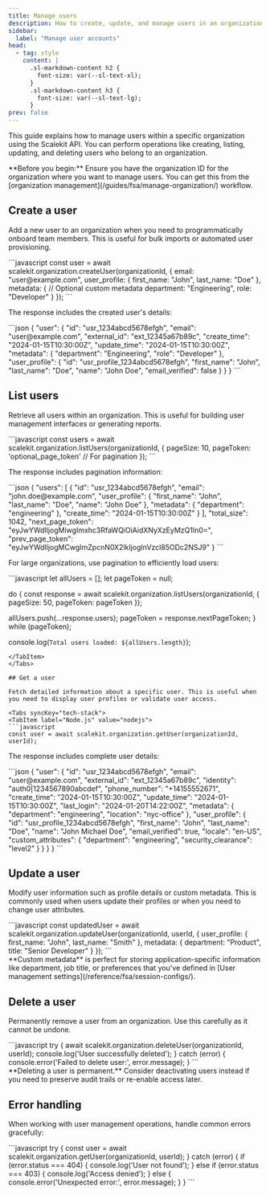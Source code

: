 ```yaml
---
title: Manage users
description: How to create, update, and manage users in an organization using the Scalekit API.
sidebar:
  label: "Manage user accounts"
head:
  - tag: style
    content: |
      .sl-markdown-content h2 {
        font-size: var(--sl-text-xl);
      }
      .sl-markdown-content h3 {
        font-size: var(--sl-text-lg);
      }
prev: false
---
```


This guide explains how to manage users within a specific organization using the Scalekit API. You can perform operations like creating, listing, updating, and deleting users who belong to an organization.

<Aside type="note">
**Before you begin:** Ensure you have the organization ID for the organization where you want to manage users. You can get this from the [organization management](/guides/fsa/manage-organization/) workflow.
</Aside>

## Create a user

Add a new user to an organization when you need to programmatically onboard team members. This is useful for bulk imports or automated user provisioning.

<Tabs syncKey="tech-stack">
<TabItem label="Node.js" value="nodejs">
```javascript
const user = await scalekit.organization.createUser(organizationId, {
  email: "user@example.com",
  user_profile: {
    first_name: "John",
    last_name: "Doe"
  },
  metadata: {
    // Optional custom metadata
    department: "Engineering",
    role: "Developer"
  }
});
```
</TabItem>
</Tabs>

The response includes the created user's details:

<Tabs>
<TabItem label="Response" value="response">
```json
{
  "user": {
    "id": "usr_1234abcd5678efgh",
    "email": "user@example.com",
    "external_id": "ext_12345a67b89c",
    "create_time": "2024-01-15T10:30:00Z",
    "update_time": "2024-01-15T10:30:00Z",
    "metadata": {
      "department": "Engineering",
      "role": "Developer"
    },
    "user_profile": {
      "id": "usr_profile_1234abcd5678efgh",
      "first_name": "John",
      "last_name": "Doe",
      "name": "John Doe",
      "email_verified": false
    }
  }
}
```
</TabItem>
</Tabs>

## List users

Retrieve all users within an organization. This is useful for building user management interfaces or generating reports.

<Tabs syncKey="tech-stack">
<TabItem label="Node.js" value="nodejs">
```javascript
const users = await scalekit.organization.listUsers(organizationId, {
  pageSize: 10,
  pageToken: 'optional_page_token' // For pagination
});
```
</TabItem>
</Tabs>

The response includes pagination information:

<Tabs>
<TabItem label="Response" value="response">
```json
{
  "users": [
    {
      "id": "usr_1234abcd5678efgh",
      "email": "john.doe@example.com",
      "user_profile": {
        "first_name": "John",
        "last_name": "Doe",
        "name": "John Doe"
      },
      "metadata": {
        "department": "engineering"
      },
      "create_time": "2024-01-15T10:30:00Z"
    }
  ],
  "total_size": 1042,
  "next_page_token": "eyJwYWdlIjogMiwgImxhc3RfaWQiOiAidXNyXzEyMzQ1In0=",
  "prev_page_token": "eyJwYWdlIjogMCwgImZpcnN0X2lkIjogInVzcl85ODc2NSJ9"
}
```
</TabItem>
</Tabs>

For large organizations, use pagination to efficiently load users:

<Tabs syncKey="tech-stack">
<TabItem label="Node.js" value="nodejs">
```javascript
let allUsers = [];
let pageToken = null;

do {
  const response = await scalekit.organization.listUsers(organizationId, {
    pageSize: 50,
    pageToken: pageToken
  });

  allUsers.push(...response.users);
  pageToken = response.nextPageToken;
} while (pageToken);

console.log(`Total users loaded: ${allUsers.length}`);
```
</TabItem>
</Tabs>

## Get a user

Fetch detailed information about a specific user. This is useful when you need to display user profiles or validate user access.

<Tabs syncKey="tech-stack">
<TabItem label="Node.js" value="nodejs">
```javascript
const user = await scalekit.organization.getUser(organizationId, userId);
```
</TabItem>
</Tabs>

The response includes complete user details:

<Tabs>
<TabItem label="Response" value="response">
```json
{
  "user": {
    "id": "usr_1234abcd5678efgh",
    "email": "user@example.com",
    "external_id": "ext_12345a67b89c",
    "identity": "auth0|1234567890abcdef",
    "phone_number": "+14155552671",
    "create_time": "2024-01-15T10:30:00Z",
    "update_time": "2024-01-15T10:30:00Z",
    "last_login": "2024-01-20T14:22:00Z",
    "metadata": {
      "department": "engineering",
      "location": "nyc-office"
    },
    "user_profile": {
      "id": "usr_profile_1234abcd5678efgh",
      "first_name": "John",
      "last_name": "Doe",
      "name": "John Michael Doe",
      "email_verified": true,
      "locale": "en-US",
      "custom_attributes": {
        "department": "engineering",
        "security_clearance": "level2"
      }
    }
  }
}
```
</TabItem>
</Tabs>

## Update a user

Modify user information such as profile details or custom metadata. This is commonly used when users update their profiles or when you need to change user attributes.

<Tabs syncKey="tech-stack">
<TabItem label="Node.js" value="nodejs">
```javascript
const updatedUser = await scalekit.organization.updateUser(organizationId, userId, {
  user_profile: {
    first_name: "John",
    last_name: "Smith"
  },
  metadata: {
    department: "Product",
    title: "Senior Developer"
  }
});
```
</TabItem>
</Tabs>

<Aside type="tip">
**Custom metadata** is perfect for storing application-specific information like department, job title, or preferences that you've defined in [User management settings](/reference/fsa/session-configs/).
</Aside>

## Delete a user

Permanently remove a user from an organization. Use this carefully as it cannot be undone.

<Tabs syncKey="tech-stack">
<TabItem label="Node.js" value="nodejs">
```javascript
try {
  await scalekit.organization.deleteUser(organizationId, userId);
  console.log('User successfully deleted');
} catch (error) {
  console.error('Failed to delete user:', error.message);
}
```
</TabItem>
</Tabs>

<Aside type="caution">
**Deleting a user is permanent.** Consider deactivating users instead if you need to preserve audit trails or re-enable access later.
</Aside>

## Error handling

When working with user management operations, handle common errors gracefully:

<Tabs syncKey="tech-stack">
<TabItem label="Node.js" value="nodejs">
```javascript
try {
  const user = await scalekit.organization.getUser(organizationId, userId);
} catch (error) {
  if (error.status === 404) {
    console.log('User not found');
  } else if (error.status === 403) {
    console.log('Access denied');
  } else {
    console.error('Unexpected error:', error.message);
  }
}
```
</TabItem>
</Tabs>